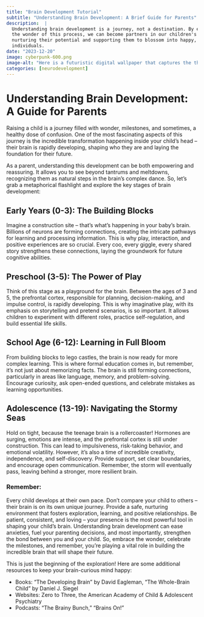 ```yaml
---
title: "Brain Development Tutorial"
subtitle: "Understanding Brain Development: A Brief Guide for Parents"
description:  |
  Understanding brain development is a journey, not a destination. By embracing
  the wonder of this process, we can become partners in our children's growth,
  nurturing their potential and supporting them to blossom into happy, healthy
  individuals.
date: "2023-12-20"
image: cyberpunk-600.png
image-alt: "Here is a futuristic digital wallpaper that captures the theme you're interested in. It features a highly detailed human brain with glowing neural networks and cybernetic enhancements, set against a backdrop of technological elements without any text."
categories: [neurodevelopment]
---
```


<!-- 
# Understanding Brain Development: A Guide for Curious Parents

Raising a child feels like watching a magnificent, complex machine unfold before your eyes. And that machine, of course, is the brain. From the first coo to the first complex sentence, from wobbly first steps to daring leaps of imagination, every milestone reflects the incredible journey of brain development. So, how do we, as parents, navigate this journey with understanding and support? Buckle up, because we're about to dive into the fascinating world of growing minds!

## The Early Years: Foundations for Lifelong Learning

The first three years are like a construction site for the brain. Billions of neurons are forming connections, highways of communication called synapses, at a dazzling rate. This is why play, interaction, and positive experiences are essential. They're not just fun and games; they're laying the groundwork for language, learning, and emotional regulation. Think of singing silly songs, building block towers, and exploring the park as brain-building exercises in disguise!

## Beyond Building Blocks: The Preschool Playground

Once the basic framework is in place, the brain starts specializing. This is the age of "why, why, why?" – a testament to the blossoming curiosity center. This is also when executive functions like planning, attention, and self-control begin to emerge. Don't get discouraged by tantrums or messy rooms; these are signs of a brain figuring out how to manage itself. Patience, gentle guidance, and plenty of opportunities for exploration are key.

## School Days and Social Surges: The Brain Blossoms

Formal education throws new challenges at the brain, stimulating the development of reading, writing, and math skills. But learning isn't just about academics. This is also when social and emotional intelligence flourish. Friendships, teamwork, and navigating complex emotions all contribute to a well-rounded brain. Remember, social and emotional well-being is just as important as academic success.

## Teenage Twists and Turns: The Pruning Process

Ah, adolescence – the brain's rollercoaster ride. As your child navigates this turbulent phase, remember that the seemingly irrational behavior is often due to a process called pruning. The brain is refining its connections, letting go of unused pathways and strengthening important ones. It's a messy process, but ultimately leads to a more efficient and focused brain. Stay calm, offer support, and remember that communication is key, even when it feels impossible.

## Remember, Every Brain is Unique

Just like fingerprints, brains are individual masterpieces. Some may develop certain skills faster than others, and that's perfectly okay. Our role as parents is to provide a nurturing environment, celebrate individual strengths, and offer support where needed. Trust the process, embrace the wonder, and remember, you're witnessing a miracle unfold before your eyes.

This is just the tip of the iceberg! Understanding brain development is a lifelong journey, and there's always more to discover. Keep exploring, keep asking questions, and most importantly, keep celebrating the amazing brains of your little ones. They are truly works of art in progress, and we get the privilege of watching them bloom.

#### v.2 -->

# Understanding Brain Development: A Guide for Parents

Raising a child is a journey filled with wonder, milestones, and sometimes, a healthy dose of confusion. One of the most fascinating aspects of this journey is the incredible transformation happening inside your child's head – their brain is rapidly developing, shaping who they are and laying the foundation for their future.

As a parent, understanding this development can be both empowering and reassuring. It allows you to see beyond tantrums and meltdowns, recognizing them as natural steps in the brain's complex dance. So, let's grab a metaphorical flashlight and explore the key stages of brain development:

## Early Years (0-3): The Building Blocks

Imagine a construction site – that's what's happening in your baby's brain. Billions of neurons are forming connections, creating the intricate pathways for learning and processing information. This is why play, interaction, and positive experiences are so crucial. Every coo, every giggle, every shared story strengthens these connections, laying the groundwork for future cognitive abilities.

## Preschool (3-5): The Power of Play

Think of this stage as a playground for the brain. Between the ages of 3 and 5, the prefrontal cortex, responsible for planning, decision-making, and impulse control, is rapidly developing. This is why imaginative play, with its emphasis on storytelling and pretend scenarios, is so important. It allows children to experiment with different roles, practice self-regulation, and build essential life skills.

## School Age (6-12): Learning in Full Bloom

From building blocks to lego castles, the brain is now ready for more complex learning. This is where formal education comes in, but remember, it's not just about memorizing facts. The brain is still forming connections, particularly in areas like language, memory, and problem-solving. Encourage curiosity, ask open-ended questions, and celebrate mistakes as learning opportunities.

## Adolescence (13-19): Navigating the Stormy Seas

Hold on tight, because the teenage brain is a rollercoaster! Hormones are surging, emotions are intense, and the prefrontal cortex is still under construction. This can lead to impulsiveness, risk-taking behavior, and emotional volatility. However, it's also a time of incredible creativity, independence, and self-discovery. Provide support, set clear boundaries, and encourage open communication. Remember, the storm will eventually pass, leaving behind a stronger, more resilient brain.

### Remember:

Every child develops at their own pace. Don't compare your child to others – their brain is on its own unique journey.
Provide a safe, nurturing environment that fosters exploration, learning, and positive relationships.
Be patient, consistent, and loving – your presence is the most powerful tool in shaping your child's brain.
Understanding brain development can ease anxieties, fuel your parenting decisions, and most importantly, strengthen the bond between you and your child. So, embrace the wonder, celebrate the milestones, and remember, you're playing a vital role in building the incredible brain that will shape their future.

This is just the beginning of the exploration! Here are some additional resources to keep your brain-curious mind happy:

- Books: "The Developing Brain" by David Eagleman, "The Whole-Brain Child" by Daniel J. Siegel
- Websites: Zero to Three, the American Academy of Child & Adolescent Psychiatry
- Podcasts: "The Brainy Bunch," "Brains On!"

